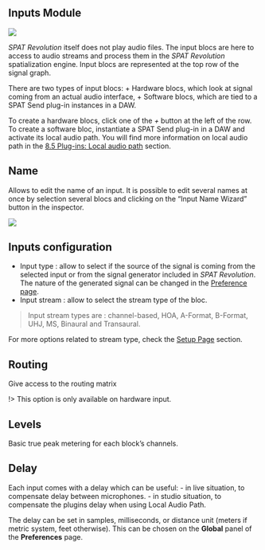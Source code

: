 ## Inputs Module

![](https://media.githubusercontent.com/media/FLUX-SE/doc_images/main/SpatR/Setup/InputModuleRow.png)

_SPAT Revolution_ itself does not play audio files. The input blocs are here to access to audio streams and process them in the _SPAT Revolution_ spatialization engine. Input blocs are represented at the top row of the signal graph.

There are two types of input blocs:
+ Hardware blocs, which look at signal coming from an actual audio interface,
+ Software blocs, which are tied to a SPAT Send plug-in instances in a DAW.

To create a hardware blocs, click one of the *+* button at the left of the row. To create a software bloc, instantiate a SPAT Send plug-in in a DAW and activate its local audio path. You will find more information on local audio path in the [8.5 Plug-ins: Local audio path](Ecosystem_&_integration_DAW_Automation_Local_Audio_Path.md) section.

## Name

Allows to edit the name of an input. It is possible to edit several names at once by selection several blocs and clicking on the "Input Name Wizard" button in the inspector.

![](https://media.githubusercontent.com/media/FLUX-SE/doc_images/main/SpatR/Setup/InputNameWizard.png)

## Inputs configuration

+ Input type : allow to select if the source of the signal is coming from the selected input or from the signal generator included in _SPAT Revolution_. The nature of the generated signal can be changed in the [Preference page](Application_Preferences.md).
+ Input stream : allow to select the stream type of the bloc.

> Input stream types are : channel-based, HOA, A-Format, B-Format, UHJ, MS, Binaural and Transaural.

For more options related to stream type, check the [Setup Page](Spat_Environment_Setup_Page.md) section.

## Routing

Give access to the routing matrix

!> This option is only available on hardware input.

## Levels

Basic true peak metering for each block's channels.

## Delay

Each input comes with a delay which can be useful:
- in live situation, to compensate delay between microphones.
- in studio situation, to compensate the plugins delay when using Local Audio Path.

The delay can be set in samples, milliseconds, or distance unit (meters if metric system, feet otherwise). This can be chosen on the **Global** panel of the **Preferences** page.